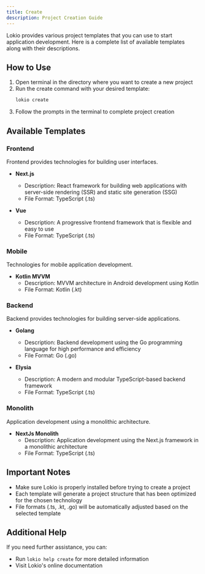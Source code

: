 ```yaml
---
title: Create
description: Project Creation Guide
---
```


Lokio provides various project templates that you can use to start application development. Here is a complete list of available templates along with their descriptions.

## How to Use

1. Open terminal in the directory where you want to create a new project
2. Run the create command with your desired template:
    ```bash
    lokio create
    ```
3. Follow the prompts in the terminal to complete project creation


## Available Templates

### Frontend
Frontend provides technologies for building user interfaces.

- **Next.js**
  - Description: React framework for building web applications with server-side rendering (SSR) and static site generation (SSG)
  - File Format: TypeScript (.ts)

- **Vue**
  - Description: A progressive frontend framework that is flexible and easy to use
  - File Format: TypeScript (.ts)

### Mobile
Technologies for mobile application development.

- **Kotlin MVVM**
  - Description: MVVM architecture in Android development using Kotlin
  - File Format: Kotlin (.kt)

### Backend
Backend provides technologies for building server-side applications.

- **Golang**
  - Description: Backend development using the Go programming language for high performance and efficiency
  - File Format: Go (.go)

- **Elysia**
  - Description: A modern and modular TypeScript-based backend framework
  - File Format: TypeScript (.ts)

### Monolith
Application development using a monolithic architecture.

- **NextJs Monolith**
  - Description: Application development using the Next.js framework in a monolithic architecture
  - File Format: TypeScript (.ts)

## Important Notes

- Make sure Lokio is properly installed before trying to create a project
- Each template will generate a project structure that has been optimized for the chosen technology
- File formats (.ts, .kt, .go) will be automatically adjusted based on the selected template

## Additional Help

If you need further assistance, you can:
- Run `lokio help create` for more detailed information
- Visit Lokio's online documentation